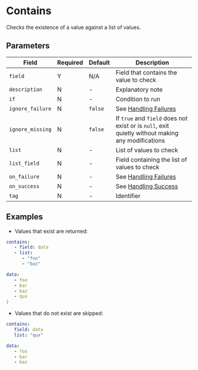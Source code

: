 # Contains

<Synopsis>
Checks the existence of a value against a list of values.
</Synopsis>

## Parameters

|Field|Required|Default|Description|
|---|---|---|---|
|`field`|Y|N/A|Field that contains the value to check|
|`description`|N|-|Explanatory note|
|`if`|N|-|Condition to run|
|`ignore_failure`|N|`false`|See [Handling Failures](../handling-failures.mdx)|
|`ignore_missing`|N|`false`|If `true` and `field` does not exist or is `null`, exit quietly without making any modifications|
|`list`|N|-|List of values to check|
|`list_field`|N|-|Field containing the list of values to check|
|`on_failure`|N|-|See [Handling Failures](../handling-failures.mdx)|
|`on_success`|N|-|See [Handling Success](../handling-success.mdx)|
|`tag`|N|-|Identifier|

## Examples

* Values that exist are returned:

```yaml
contains:
   - field: data
   - list:
      - "foo"
      - "baz"

data:
   - foo
   - bar
   - baz
   - qux
}
```

* Values that do not exist are skipped:

```yaml
contains:
   field: data
   list: "qux"

data:
   - foo
   - bar
   - baz
```

